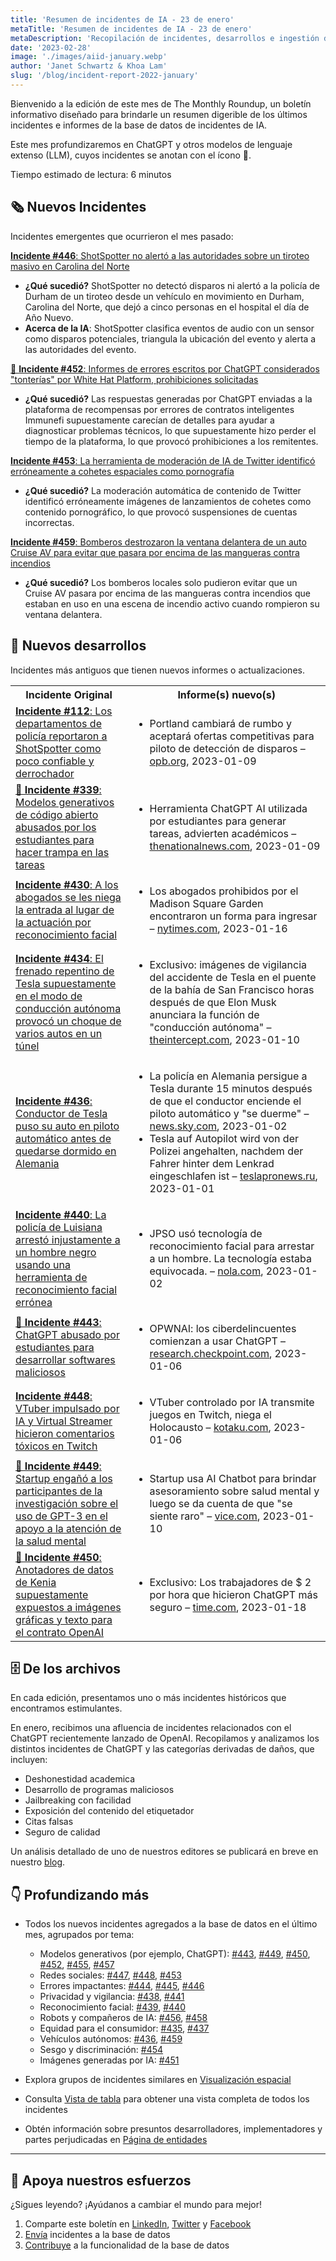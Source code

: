 ```yaml
---
title: 'Resumen de incidentes de IA - 23 de enero'
metaTitle: 'Resumen de incidentes de IA - 23 de enero'
metaDescription: 'Recopilación de incidentes, desarrollos e ingestión de IA en enero de 2023, que proporciona un resumen digerible de los últimos incidentes e informes de AIID.'
date: '2023-02-28'
image: './images/aiid-january.webp'
author: 'Janet Schwartz & Khoa Lam'
slug: '/blog/incident-report-2022-january'
---
```


Bienvenido a la edición de este mes de The Monthly Roundup, un boletín informativo diseñado para brindarle un resumen digerible de los últimos incidentes e informes de la base de datos de incidentes de IA.

Este mes profundizaremos en ChatGPT y otros modelos de lenguaje extenso (LLM), cuyos incidentes se anotan con el ícono 💬.

Tiempo estimado de lectura: 6 minutos

## 🗞️ Nuevos Incidentes

Incidentes emergentes que ocurrieron el mes pasado:

[**Incidente #446**: ShotSpotter no alertó a las autoridades sobre un tiroteo masivo en Carolina del Norte](/cite/446)

- **¿Qué sucedió?** ShotSpotter no detectó disparos ni alertó a la policía de Durham de un tiroteo desde un vehículo en movimiento en Durham, Carolina del Norte, que dejó a cinco personas en el hospital el día de Año Nuevo.
- **Acerca de la IA**: ShotSpotter clasifica eventos de audio con un sensor como disparos potenciales, triangula la ubicación del evento y alerta a las autoridades del evento.

[💬 **Incidente #452**: Informes de errores escritos por ChatGPT considerados "tonterías" por White Hat Platform, prohibiciones solicitadas](/cite/452)

- **¿Qué sucedió?** Las respuestas generadas por ChatGPT enviadas a la plataforma de recompensas por errores de contratos inteligentes Immunefi supuestamente carecían de detalles para ayudar a diagnosticar problemas técnicos, lo que supuestamente hizo perder el tiempo de la plataforma, lo que provocó prohibiciones a los remitentes.

[**Incidente #453**: La herramienta de moderación de IA de Twitter identificó erróneamente a cohetes espaciales como pornografía](/cite/453)

- **¿Qué sucedió?** La moderación automática de contenido de Twitter identificó erróneamente imágenes de lanzamientos de cohetes como contenido pornográfico, lo que provocó suspensiones de cuentas incorrectas.

[**Incidente #459**: Bomberos destrozaron la ventana delantera de un auto Cruise AV para evitar que pasara por encima de las mangueras contra incendios](/cite/459)

- **¿Qué sucedió?** Los bomberos locales solo pudieron evitar que un Cruise AV pasara por encima de las mangueras contra incendios que estaban en uso en una escena de incendio activo cuando rompieron su ventana delantera.

## 📎 Nuevos desarrollos

Incidentes más antiguos que tienen nuevos informes o actualizaciones.

<table>
 <tr>
  <th align="center">Incidente Original</th>
  <th align="center">Informe(s) nuevo(s)</th>
 </tr>
 <tr>
  <td className="align-top border-1 border-gray-200 px-4 py-2">
    <a href="/cite/112"><strong>Incidente #112</strong>: Los departamentos de policía reportaron a ShotSpotter como poco confiable y derrochador</a>
  </td>
  <td className="align-top border-1 border-gray-200 px-4 py-2">
    <ul>
      <li>Portland cambiará de rumbo y aceptará ofertas competitivas para piloto de detección de disparos – <a href="https://www.opb.org/article/2023/01/09/portland-oregon-gun-violence-shooting-detection-vendor-techonology-shotspotter/">opb.org</a>, 2023-01-09</li>
    </ul>
  </td>
 </tr>
 <tr>
  <td className="align-top border-1 border-gray-200 px-4 py-2">
    <a href="/cite/339"><strong>💬 Incidente #339</strong>: Modelos generativos de código abierto abusados ​​por los estudiantes para hacer trampa en las tareas</a>
  </td>
  <td className="align-top border-1 border-gray-200 px-4 py-2">
    <ul>
    <li>Herramienta ChatGPT AI utilizada por estudiantes para generar tareas, advierten académicos – <a href="https://www.thenationalnews.com/uae/2023/01/09/chatgpt-ai-tool-used-by-students-to-generate-assignments-academics-warn/">thenationalnews.com</a>, 2023-01-09</li>
    </ul>
  </td>
 </tr>
 <tr>
  <td className="align-top border-1 border-gray-200 px-4 py-2">
    <a href="/cite/430"><strong>Incidente #430</strong>: A los abogados se les niega la entrada al lugar de la actuación por reconocimiento facial</a>
  </td>
  <td className="align-top border-1 border-gray-200 px-4 py-2">
    <ul>
    <li>Los abogados prohibidos por el Madison Square Garden encontraron un forma para ingresar – <a href="https://www.nytimes.com/2023/01/16/technology/madison-square-garden-ban-lawyers.html">nytimes.com</a>, 2023-01-16</li>
    </ul>
  </td>
 </tr>
 <tr>
  <td className="align-top border-1 border-gray-200 px-4 py-2"> 
   <a href="/cite/434"><strong>Incidente #434</strong>: El frenado repentino de Tesla supuestamente en el modo de conducción autónoma provocó un choque de varios autos en un túnel</a>
  </td>
  <td className="align-top border-1 border-gray-200 px-4 py-2">
    <ul>
    <li>Exclusivo: imágenes de vigilancia del accidente de Tesla en el puente de la bahía de San Francisco horas después de que Elon Musk anunciara la función de "conducción autónoma" – <a href="https://theintercept.com/2023/01/10/tesla-crash-footage-autopilot/">theintercept.com</a>, 2023-01-10</li>
    </ul>
  </td>
 </tr>
 <tr>
  <td className="align-top border-1 border-gray-200 px-4 py-2">
    <a href="/cite/436"><strong>Incidente #436</strong>: Conductor de Tesla puso su auto en piloto automático antes de quedarse dormido en Alemania</a>
  </td>
  <td className="align-top border-1 border-gray-200 px-4 py-2">
    <ul>
    <li>La policía en Alemania persigue a Tesla durante 15 minutos después de que el conductor enciende el piloto automático y "se duerme" – <a href="https://news.sky.com/story/police-in-germany-chase-tesla-for-15-minutes-after-driver-turns-on-autopilot-and-goes-to-sleep-12778306">news.sky.com</a>, 2023-01-02</li>
    <li>Tesla auf Autopilot wird von der Polizei angehalten, nachdem der Fahrer hinter dem Lenkrad eingeschlafen ist – <a href="https://teslapronews.ru/de/tesla-auf-autopilot-wird-von-der-polizei-angehalten-nachdem-der-fahrer-hinter-dem-lenkrad-eingeschlafen-ist/">teslapronews.ru</a>, 2023-01-01</li>
    </ul>
  </td>
 </tr>
 <tr>
  <td className="align-top border-1 border-gray-200 px-4 py-2">
    <a href="/cite/440"><strong>Incidente #440</strong>: La policía de Luisiana arrestó injustamente a un hombre negro usando una herramienta de reconocimiento facial errónea</a>
  </td>
  <td className="align-top border-1 border-gray-200 px-4 py-2">
    <ul>
    <li>JPSO usó tecnología de reconocimiento facial para arrestar a un hombre. La tecnología estaba equivocada. – <a href="https://www.nola.com/news/crime_police/jpso-used-facial-recognition-to-arrest-a-man-it-was-wrong/article_0818361a-8886-11ed-8119-93b98ecccc8d.html">nola.com</a>, 2023-01-02</li>
    </ul>
  </td>
 </tr>
 <tr>
  <td className="align-top border-1 border-gray-200 px-4 py-2">
    <a href="/cite/443"><strong>💬 Incidente #443</strong>: ChatGPT abusado por estudiantes para desarrollar softwares maliciosos</a>
  </td>
  <td className="align-top border-1 border-gray-200 px-4 py-2">
    <ul>
    <li>OPWNAI: los ciberdelincuentes comienzan a usar ChatGPT – <a href="https://research.checkpoint.com/2023/opwnai-cybercriminals-starting-to-use-chatgpt/">research.checkpoint.com</a>, 2023-01-06</li>
    </ul>
  </td>
 </tr>
 <tr>
  <td className="align-top border-1 border-gray-200 px-4 py-2">
    <a href="/cite/448"><strong>Incidente #448</strong>: VTuber impulsado por IA y Virtual Streamer hicieron comentarios tóxicos en Twitch</a>
  </td>
  <td className="align-top border-1 border-gray-200 px-4 py-2">
    <ul>
    <li>VTuber controlado por IA transmite juegos en Twitch, niega el Holocausto – <a href="https://kotaku.com/vtuber-twitch-holocaust-denial-minecraft-ai-chatgpt-1849960527">kotaku.com</a>, 2023-01-06</li>
    </ul>
  </td>
 </tr>
 <tr>
  <td className="align-top border-1 border-gray-200 px-4 py-2">
    <a href="/cite/449"><strong>💬 Incidente #449</strong>: Startup engañó a los participantes de la investigación sobre el uso de GPT-3 en el apoyo a la atención de la salud mental</a>
  </td>
  <td className="align-top border-1 border-gray-200 px-4 py-2">
    <ul>
    <li>Startup usa AI Chatbot para brindar asesoramiento sobre salud mental y luego se da cuenta de que "se siente raro" – <a href="https://www.vice.com/en/article/4ax9yw/startup-uses-ai-chatbot-to-provide-mental-health-counseling-and-then-realizes-it-feels-weird">vice.com</a>, 2023-01-10</li>
    </ul>
  </td>
 </tr>
 <tr>
  <td className="align-top border-1 border-gray-200 px-4 py-2">
    <a href="/cite/450"><strong>💬 Incidente #450</strong>: Anotadores de datos de Kenia supuestamente expuestos a imágenes gráficas y texto para el contrato OpenAI</a>
  </td>
  <td className="align-top border-1 border-gray-200 px-4 py-2">
    <ul>
    <li>Exclusivo: Los trabajadores de $ 2 por hora que hicieron ChatGPT más seguro – <a href="https://time.com/6247678/openai-chatgpt-kenya-workers/">time.com</a>, 2023-01-18</li>
    </ul>
  </td>
 </tr>
</table>

## 🗄 De los archivos

En cada edición, presentamos uno o más incidentes históricos que encontramos estimulantes.

En enero, recibimos una afluencia de incidentes relacionados con el ChatGPT recientemente lanzado de OpenAI. Recopilamos y analizamos los distintos incidentes de ChatGPT y las categorías derivadas de daños, que incluyen:

- Deshonestidad academica
- Desarrollo de programas maliciosos
- Jailbreaking con facilidad
- Exposición del contenido del etiquetador
- Citas falsas
- Seguro de calidad

Un análisis detallado de uno de nuestros editores se publicará en breve en nuestro [blog](/blog/).

## 👇 Profundizando más

- Todos los nuevos incidentes agregados a la base de datos en el último mes, agrupados por tema:

   - Modelos generativos (por ejemplo, ChatGPT): [#443](/cite/443), [#449](/cite/449), [#450](/cite/450), [#452](/cite/452 ), [#455](/cite/455), [#457](/cite/457)
   - Redes sociales: [#447](/cite/447), [#448](/cite/448), [#453](/cite/453)
   - Errores impactantes: [#444](/cite/444), [#445](/cite/445), [#446](/cite/446)
   - Privacidad y vigilancia: [#438](/cite/438), [#441](/cite/441)
   - Reconocimiento facial: [#439](/cite/439), [#440](/cite/440)
   - Robots y compañeros de IA: [#456](/cite/456), [#458](/cite/458)
   - Equidad para el consumidor: [#435](/cite/435), [#437](/cite/437)
   - Vehículos autónomos: [#436](/cite/436), [#459](/cite/459)
   - Sesgo y discriminación: [#454](/cite/454)
   - Imágenes generadas por IA: [#451](/cite/451)

- Explora grupos de incidentes similares en [Visualización espacial](/summaries/spatial)
- Consulta [Vista de tabla](/apps/incidents) para obtener una vista completa de todos los incidentes
- Obtén información sobre presuntos desarrolladores, implementadores y partes perjudicadas en [Página de entidades](/entidades)

* * *

## 🦾 Apoya nuestros esfuerzos

¿Sigues leyendo? ¡Ayúdanos a cambiar el mundo para mejor!

1. Comparte este boletín en [LinkedIn](https://www.linkedin.com/company/responsible-ai-collaborative), [Twitter](https://twitter.com/IncidentsDB) y [Facebook](https://www.facebook.com/IncidentsDB)
2. [Envía](/apps/submit) incidentes a la base de datos
3. [Contribuye](https://github.com/responsible-ai-collaborative/aiid) a la funcionalidad de la base de datos

